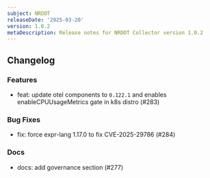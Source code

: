 ```yaml
---
subject: NRDOT
releaseDate: '2025-03-20'
version: 1.0.2
metaDescription: Release notes for NRDOT Collector version 1.0.2
---
```


## Changelog
### Features
* feat: update otel components to `0.122.1` and enables enableCPUUsageMetrics gate in k8s distro (#283)
### Bug Fixes
* fix: force expr-lang 1.17.0 to fix CVE-2025-29786 (#284)
### Docs
* docs: add governance section (#277)



